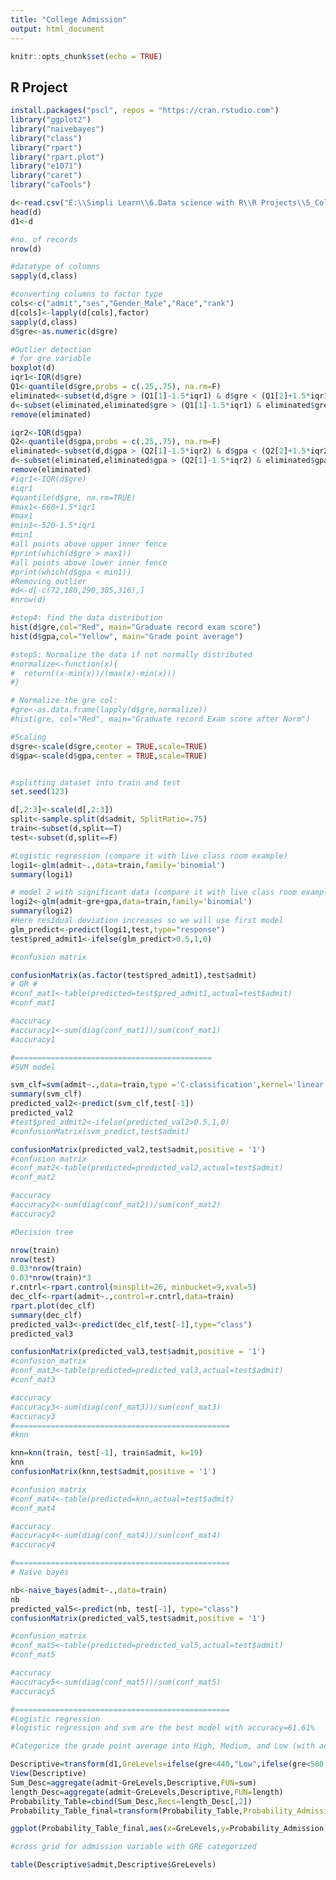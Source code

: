 ---
title: "College Admission"
output: html_document
---

```{r setup, include=FALSE}
knitr::opts_chunk$set(echo = TRUE)
```

## R Project



```{r}
install.packages("pscl", repos = "https://cran.rstudio.com")
library("ggplot2")
library("naivebayes")
library("class")
library("rpart")
library("rpart.plot")
library("e1071")
library("caret")
library("caTools")

d<-read.csv("E:\\Simpli Learn\\6.Data science with R\\R Projects\\5_College admission project\\College_admission.csv",header=T)
head(d)
d1<-d

#no. of records
nrow(d)

#datatype of columns
sapply(d,class)

#converting columns to factor type
cols<-c("admit","ses","Gender_Male","Race","rank")
d[cols]<-lapply(d[cols],factor)
sapply(d,class)
d$gre<-as.numeric(d$gre)

#Outlier detection
# for gre variable
boxplot(d)
iqr1<-IQR(d$gre)
Q1<-quantile(d$gre,probs = c(.25,.75), na.rm=F)
eliminated<-subset(d,d$gre > (Q1[1]-1.5*iqr1) & d$gre < (Q1[2]+1.5*iqr1))
d<-subset(eliminated,eliminated$gre > (Q1[1]-1.5*iqr1) & eliminated$gre < (Q1[2]+1.5*iqr1))
remove(eliminated)

iqr2<-IQR(d$gpa)
Q2<-quantile(d$gpa,probs = c(.25,.75), na.rm=F)
eliminated<-subset(d,d$gpa > (Q2[1]-1.5*iqr2) & d$gpa < (Q2[2]+1.5*iqr2))
d<-subset(eliminated,eliminated$gpa > (Q2[1]-1.5*iqr2) & eliminated$gpa < (Q2[2]+1.5*iqr2))
remove(eliminated)
#iqr1<-IQR(d$gre)
#iqr1
#quantile(d$gre, na.rm=TRUE)
#max1<-660+1.5*iqr1
#max1
#min1<-520-1.5*iqr1
#min1
#all points above upper inner fence
#print(which(d$gre > max1))
#all points above lower inner fence
#print(which(d$gpa < min1))
#Removing outlier
#d<-d[-c(72,180,290,305,316),]
#nrow(d)

#step4: find the data distribution
hist(d$gre,col="Red", main="Graduate record exam score")
hist(d$gpa,col="Yellow", main="Grade point average")

#step5: Normalize the data if not normally distributed
#normalize<-function(x){
#  return((x-min(x))/(max(x)-min(x)))
#}

# Normalize the gre col:
#gre<-as.data.frame(lapply(d$gre,normalize))
#hist(gre, col="Red", main="Graduate record Exam score after Norm")

#Scaling
d$gre<-scale(d$gre,center = TRUE,scale=TRUE)
d$gpa<-scale(d$gpa,center = TRUE,scale=TRUE)


#splitting dataset into train and test
set.seed(123)

d[,2:3]<-scale(d[,2:3])
split<-sample.split(d$admit, SplitRatio=.75)
train<-subset(d,split==T)
test<-subset(d,split==F)

#Logistic regression (compare it with live class room example)
logi1<-glm(admit~.,data=train,family='binomial')
summary(logi1)

# model 2 with significant data (compare it with live class room example)
logi2<-glm(admit~gre+gpa,data=train,family='binomial')
summary(logi2)
#Here residual deviation increases so we will use first model 
glm_predict<-predict(logi1,test,type="response")
test$pred_admit1<-ifelse(glm_predict>0.5,1,0)

#confusion matrix

confusionMatrix(as.factor(test$pred_admit1),test$admit)
# OR #
#conf_mat1<-table(predicted=test$pred_admit1,actual=test$admit)
#conf_mat1

#accuracy
#accuracy1<-sum(diag(conf_mat1))/sum(conf_mat1)
#accuracy1

#============================================
#SVM model

svm_clf=svm(admit~.,data=train,type ='C-classification',kernel='linear')
summary(svm_clf)
predicted_val2<-predict(svm_clf,test[-1])
predicted_val2
#test$pred_admit2<-ifelse(predicted_val2>0.5,1,0)
#confusionMatrix(svm_predict,test$admit)

confusionMatrix(predicted_val2,test$admit,positive = '1')
#confusion matrix
#conf_mat2<-table(predicted=predicted_val2,actual=test$admit)
#conf_mat2

#accuracy
#accuracy2<-sum(diag(conf_mat2))/sum(conf_mat2)
#accuracy2

#Decision tree

nrow(train)
nrow(test)
0.03*nrow(train)
0.03*nrow(train)*3
r.cntrl<-rpart.control(minsplit=26, minbucket=9,xval=5)
dec_clf<-rpart(admit~.,control=r.cntrl,data=train)
rpart.plot(dec_clf)
summary(dec_clf)
predicted_val3<-predict(dec_clf,test[-1],type="class")
predicted_val3

confusionMatrix(predicted_val3,test$admit,positive = '1')
#confusion_matrix
#conf_mat3<-table(predicted=predicted_val3,actual=test$admit)
#conf_mat3

#accuracy
#accuracy3<-sum(diag(conf_mat3))/sum(conf_mat3)
#accuracy3
#================================================
#knn 

knn=knn(train, test[-1], train$admit, k=19)
knn
confusionMatrix(knn,test$admit,positive = '1')

#confusion_matrix
#conf_mat4<-table(predicted=knn,actual=test$admit)
#conf_mat4

#accuracy
#accuracy4<-sum(diag(conf_mat4))/sum(conf_mat4)
#accuracy4

#================================================
# Naive bayes

nb<-naive_bayes(admit~.,data=train)
nb
predicted_val5<-predict(nb, test[-1], type="class")
confusionMatrix(predicted_val5,test$admit,positive = '1')

#confusion_matrix
#conf_mat5<-table(predicted=predicted_val5,actual=test$admit)
#conf_mat5

#accuracy
#accuracy5<-sum(diag(conf_mat5))/sum(conf_mat5)
#accuracy5

#================================================
#Logistic regression
#logistic regression and svm are the best model with accuracy=61.61% 

#Categorize the grade point average into High, Medium, and Low (with admission probability percentages) and plot it on a point chart. 

Descriptive=transform(d1,GreLevels=ifelse(gre<440,"Low",ifelse(gre<580,"Medium","High")))
View(Descriptive)
Sum_Desc=aggregate(admit~GreLevels,Descriptive,FUN=sum)
length_Desc=aggregate(admit~GreLevels,Descriptive,FUN=length)
Probability_Table=cbind(Sum_Desc,Recs=length_Desc[,2])
Probability_Table_final=transform(Probability_Table,Probability_Admission=admit/Recs)

ggplot(Probability_Table_final,aes(x=GreLevels,y=Probability_Admission))+geom_point()

#cross grid for admission variable with GRE categorized

table(Descriptive$admit,Descriptive$GreLevels)


```
